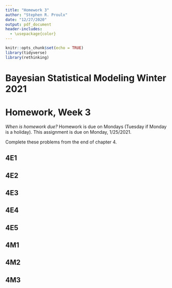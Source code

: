 ```yaml
---
title: "Homework 3"
author: "Stephen R. Proulx"
date: "12/27/2020"
output: pdf_document
header-includes:
  - \usepackage{color}
---
```


```r
knitr::opts_chunk$set(echo = TRUE)
library(tidyverse)
library(rethinking)
```
# Bayesian Statistical Modeling Winter 2021
# Homework, Week 3

*When is homework due?* Homework is due on Mondays (Tuesday if Monday is a holiday). This assignment is due on Monday, 1/25/2021. 


Complete these problems from the end of chapter 4.

## 4E1

## 4E2

## 4E3

## 4E4

## 4E5

## 4M1  

## 4M2  

## 4M3
